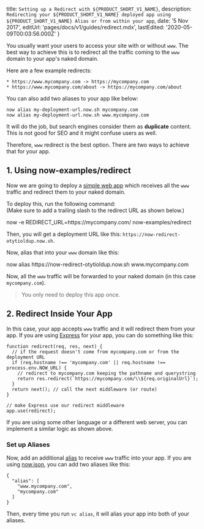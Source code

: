 
  title: `Setting up a Redirect with ${PRODUCT_SHORT_V1_NAME}`,
  description: `Redirecting your ${PRODUCT_SHORT_V1_NAME} deployed app using ${PRODUCT_SHORT_V1_NAME} Alias or from within your app`,
  date: '5 Nov 2017',
  editUrl: 'pages/docs/v1/guides/redirect.mdx',
  lastEdited: '2020-05-09T00:03:56.000Z'
}

You usually want your users to access your site with or without `www`. The best way to achieve this is to redirect all the traffic coming to the `www` domain to your app's naked domain.

Here are a few example redirects:

```
* https://www.mycompany.com -> https://mycompany.com
* https://www.mycompany.com/about -> https://mycompany.com/about
```

You can also add two aliases to your app like below:

```
now alias my-deployment-url.now.sh mycompany.com
now alias my-deployment-url.now.sh www.mycompany.com
```

It will do the job, but search engines consider them as **duplicate** content. This is not good for SEO and it might confuse users as well.

Therefore, `www` redirect is the best option. There are two ways to achieve that for your app.

## 1. Using now-examples/redirect

Now we are going to deploy a [simple web app](https://github.com/now-examples/redirect) which receives all the `www` traffic and redirect them to your naked domain.

To deploy this, run the following command:<br/>
(Make sure to add a trailing slash to the redirect URL as shown below.)

<TerminalInput>
  now -e REDIRECT_URL=https://mycompany.com/ now-examples/redirect
</TerminalInput>

Then, you will get a deployment URL like this: `https://now-redirect-otytioldup.now.sh`.

Now, alias that into your `www` domain like this:

<TerminalInput>
  now alias https://now-redirect-otytioldup.now.sh www.mycompany.com
</TerminalInput>

Now, all the `www` traffic will be forwarded to your naked domain (in this case `mycompany.com`).

> You only need to deploy this app once.

## 2. Redirect Inside Your App

In this case, your app accepts `www` traffic and it will redirect them from your app. If you are using [Express](https://expressjs.com/) for your app, you can do something like this:

```
function redirect(req, res, next) {
  // if the request doesn't come from mycompany.com or from the deployment URL
  if (req.hostname !== 'mycompany.com' || req.hostname !== process.env.NOW_URL) {
    // redirect to mycompany.com keeping the pathname and querystring
    return res.redirect(`https://mycompany.com/\\${req.originalUrl}`);
  }
  return next(); // call the next middleware (or route)
}

// make Express use our redirect middleware
app.use(redirect);
```

If you are using some other language or a different web server, you can implement a similar logic as shown above.

### Set up Aliases

Now, add an additional [alias](/docs/getting-started/assign-a-domain-name) to receive `www` traffic into your app. If you are using [now.json](/docs/features/configuration), you can add two aliases like this:

```
{
  "alias": [
    "www.mycompany.com",
    "mycompany.com"
  ]
}
```

Then, every time you run `vc alias`, it will alias your app into both of your aliases.

